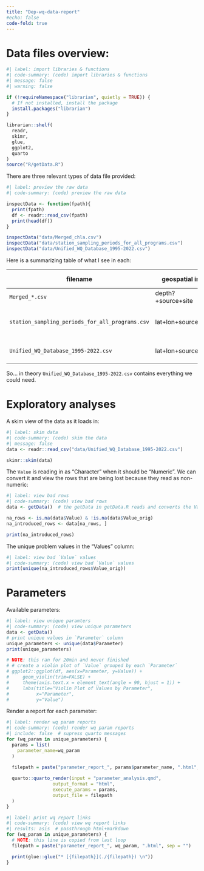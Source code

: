 ```yaml
---
title: "Dep-wq-data-report"
#echo: false
code-fold: true
---
```


# Data files overview:

```R
#| label: import libraries & functions
#| code-summary: (code) import libraries & functions
#| message: false
#| warning: false

if (!requireNamespace("librarian", quietly = TRUE)) {
  # If not installed, install the package
  install.packages("librarian")
}

librarian::shelf(
  readr,
  skimr,
  glue,
  ggplot2,
  quarto
)
source("R/getData.R")
```

There are three relevant types of data file provided:

```R
#| label: preview the raw data
#| code-summary: (code) preview the raw data

inspectData <- function(fpath){
  print(fpath)
  df <- readr::read_csv(fpath)
  print(head(df))
}

inspectData("data/Merged_chla.csv")
inspectData("data/station_sampling_periods_for_all_programs.csv")
inspectData("data/Unified_WQ_Database_1995-2022.csv")
```

Here is a summarizing table of what I see in each:

filename                                        | geospatial info     | dt info  | 
------------------------------------------------|---------------------|----------|---
`Merged_*.csv`                                  |  depth?+source+site | MM-YYYY  | 
`station_sampling_periods_for_all_programs.csv` | lat+lon+source+site |          | start+end year + still sampling
`Unified_WQ_Database_1995-2022.csv`             | lat+lon+source+site | MM-YYYY | start+end + still sampling

So... in theory `Unified_WQ_Database_1995-2022.csv` contains everything we could need.


# Exploratory analyses
A skim view of the data as it loads in:
```R
#| label: skim data
#| code-summary: (code) skim the data
#| message: false
data <- readr::read_csv("data/Unified_WQ_Database_1995-2022.csv")

skimr::skim(data)
```

The `Value` is reading in as "Character" when it should be "Numeric".
We can convert it and view the rows that are being lost because they read as non-numeric:

```R
#| label: view bad rows
#| code-summary: (code) view bad rows
data <- getData()  # the getData in getData.R reads and converts the Value col 

na_rows <- is.na(data$Value) & !is.na(data$Value_orig)
na_introduced_rows <- data[na_rows, ]

print(na_introduced_rows)
```

The unique problem values in the "Values" column:

```R
#| label: view bad `Value` values
#| code-summary: (code) view bad `Value` values
print(unique(na_introduced_rows$Value_orig))
```

# Parameters

Available parameters:

```R
#| label: view unique paramters
#| code-summary: (code) view unique parameters
data <- getData()
# print unique values in `Parameter` column
unique_parameters <- unique(data$Parameter)
print(unique_parameters)

# NOTE: this ran for 20min and never finished
# # create a violin plot of `Value` grouped by each `Parameter`
# ggplot2::ggplot(df, aes(x=Parameter, y=Value)) +
#     geom_violin(trim=FALSE) +
#     theme(axis.text.x = element_text(angle = 90, hjust = 1)) +
#     labs(title="Violin Plot of Values by Parameter",
#          x="Parameter",
#          y="Value")
```

Render a report for each parameter:
```R
#| label: render wq param reports
#| code-summary: (code) render wq param reports
#| include: false  # supress quarto messages
for (wq_param in unique_parameters) {
  params = list(
    parameter_name=wq_param
  )

  filepath = paste("parameter_report_", params$parameter_name, ".html", sep = "")
  
  quarto::quarto_render(input = "parameter_analysis.qmd", 
                 output_format = "html", 
                 execute_params = params,
                 output_file = filepath
  )
}
```
```R
#| label: print wq report links
#| code-summary: (code) view wq report links
#| results: asis  # passthrough html+markdown
for (wq_param in unique_parameters) {
  # NOTE: this line is copied from last loop
  filepath = paste("parameter_report_", wq_param, ".html", sep = "")

  print(glue::glue("* [{filepath}](./{filepath}) \n"))
}
```
